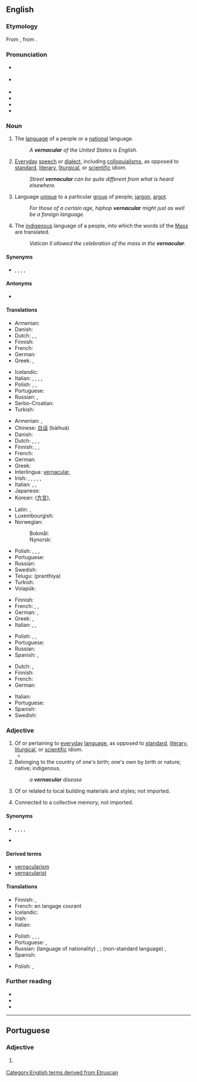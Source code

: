 ==English==
{{was wotd|2010|March|1}}
{{wikipedia}}

===Etymology===
From {{etyl|la|en}} {{m|la|vernāculus||domestic, indigenous, of or pertaining to home-born slaves}}, from {{m|la|verna||a native, a home-born slave (one born in his master's house)}}.

===Pronunciation===
* {{a|UK}} {{IPA|/vəˈnækjələ/|/vəˈnækjʊlə/|lang=en}}
* {{a|US}} {{IPA|/vɚˈnækjəlɚ/|lang=en}}
* {{audio|en-us-vernacular.ogg|Audio (US)|lang=en}}
* {{audio|en-au-vernacular.ogg|Audio (AU)|lang=en}}
* {{rhymes|ækjələ(ɹ)|lang=en}}
* {{hyphenation|ver|nac|u|lar|lang=en}}

===Noun===
{{en-noun}}

# The [[language]] of a people or a [[national]] language.
#: ''A '''vernacular''' of the United States is English.''
# [[everyday|Everyday]] [[speech]] or [[dialect]], including [[colloquialism]]s, as opposed to [[standard]], [[literary]], [[liturgical]], or [[scientific]] idiom.
#: ''Street '''vernacular''' can be quite different from what is heard elsewhere.''
# Language [[unique]] to a particular [[group]] of people; [[jargon]], [[argot]].
#: ''For those of a certain age, hiphop '''vernacular''' might just as well be a foreign language.''
# {{lb|en|Roman Catholicism}} The [[indigenous]] language of a people, into which the words of the [[Mass]] are translated.
#: ''Vatican II allowed the celebration of the mass in the '''vernacular'''.''

====Synonyms====
* {{sense|language unique to a group}} {{l|en|dialect}}, {{l|en|idiom}}, {{l|en|argot}}, {{l|en|jargon}}, {{l|en|slang}}

====Antonyms====
* {{sense|national language}} {{l|en|lingua franca}}

====Translations====
{{trans-top|national language}}
* Armenian: {{t|hy|[[մայրենի]] [[լեզու]]}}
* Danish: {{t|da|national sprog|n}}
* Dutch: {{t+|nl|landstaal|f}}, {{t+|nl|volkstaal|f}}, {{t|nl|ambtstaal|f}}
* Finnish: {{t|fi|kansalliskieli}}
* French: {{t+|fr|langue nationale}}
* German: {{t+|de|Amtssprache|f}}
* Greek: {{t+|el|δημώδης|f}}, {{qualifier|colloquial}} {{t+|el|ντοπιολαλιά|f}}
{{trans-mid}}
* Icelandic: {{t|is|þjóðtunga|f}}
* Italian: {{t+|it|vernacolo|m}}, {{t+|it|idioma|m}}, {{t+|it|parlata|f}}, {{t|it|lingua nazionale}}, {{t+|it|dialetto|m}}
* Polish: {{t|pl|język wernakularny|m}}, {{t|pl|język rodzimy|m}}, {{t|pl|język narodowy|m}}
* Portuguese: {{t+|pt|vernáculo|m}}
* Russian: {{t|ru|наро́дный язы́к|m}}, {{t|ru|ме́стный диале́кт|m}}
* Serbo-Croatian: {{t|sh|narodni jezik}}
* Turkish: {{t|tr|ulusal dil}}
{{trans-bottom}}

{{trans-top|everyday speech}}
* Armenian: {{t|hy|[[ժողովրդական]] [[լեզու]]}}, {{t|hy|[[խոսակցական]] [[լեզու]]}}
* Chinese: [[白话]] (báihuà)
* Danish: {{t|da|daglig tale|c}}
* Dutch: {{t+|nl|volkstaal|f}}, {{t+|nl|omgangstaal|f}}, {{t+|nl|volksmond|m}}, {{t+|nl|spreektaal|f}}
* Finnish: {{t+|fi|arkikieli}}, {{t+|fi|kansankieli}}, {{t+|fi|puhekieli}}
* French: {{t+|fr|vernaculaire|m}}
* German: {{t+|de|Umgangssprache|f}}
* Greek: {{t+|el|δημώδης|f}}
* Interlingua: [[#Interlingua|vernacular]], {{t|ia|lingua vulgar}}
* Irish: {{t|ga|teanga na coitiantachta|f}}, {{t|ga|teanga na háite|f}}, {{t|ga|teanga logánta|f}}, {{t|ga|teanga an phobail|f}}, {{t|ga|teanga choiteann|f}}, {{t|ga|teanga dhúchais|f}}
* Italian: {{t+|it|vernacolare|m}}, {{t+|it|parlata|f}}, {{t+|it|linguaggio|m}}
* Japanese: {{t+|ja|方言|tr=hōgen}}
* Korean: {{t+|ko|방언}}([[方言]]), {{t+|ko|사투리}}
{{trans-mid}}
* Latin: {{t-check|la|vernaculus}}, {{t-check|la|vernacularis}}
* Luxembourgish: {{t|lb|Ëmgangssprooch|f}}
* Norwegian:
*: Bokmål: {{t+|nb|dagligtale|m}}
*: Nynorsk: {{t|nn|daglegtale|m}}
* Polish: {{t|pl|język wernakularny|m}}, {{t|pl|język nieliteracki|m}}, {{t|pl|język potoczny|m}}, {{t|pl|mowa ludowa|f}}
* Portuguese: {{t+|pt|vernáculo|m}}
* Russian: {{t+|ru|просторе́чие|n}}
* Swedish: {{t+|sv|vardagsspråk}}
* Telugu: (pranthiya)
* Turkish: {{t+|tr|konuşma dili}}
* Volapük: {{t|vo|komunapük}}
{{trans-bottom}}

{{trans-top|language unique to a particular group of people}}
* Finnish: {{t+|fi|slangi}}
* French: {{t+|fr|dialecte|m}}, {{t+|fr|idiome|m}}, {{t+|fr|patois|m}}
* German: {{t+|de|Dialekt|m}}, {{t+|de|Idiom|n}}
* Greek: {{t+|el|διάλεκτος|f}}, {{t+|el|ιδίωμα|n}}
* Italian: {{t+|it|dialetto|m}}, {{t+|it|idioma}}, {{t+|it|parlata|f}}
{{trans-mid}}
* Polish: {{t+|pl|dialekt|m}}, {{t+|pl|narzecze|n}}, {{t+|pl|gwara|f}}
* Portuguese: {{t+|pt|fala|f}}
* Russian: {{t|ru|профессиона́льный жарго́н|n}}
* Spanish: {{t+|es|idioma|m}}, {{t+|es|dialecto|m}}
{{trans-bottom}}

{{trans-top|(Christianity) indigenous language of a people}}
* Dutch: {{t+|nl|volkstaal|f}}, {{t+|nl|stamtaal|f}}
* Finnish: {{t+|fi|kansankieli}}
* French: {{t+|fr|langue vulgaire|f}}
* German: {{t+|de|Volkssprache|f}}
{{trans-mid}}
* Italian: {{t+|it|vernacolo|m}}
* Portuguese: {{t+|pt|vernáculo|m}}
* Spanish: {{t|es|lengua vernácula}}
* Swedish: {{t|sv|folkspråk|n}}
{{trans-bottom}}

===Adjective===
{{en-adj}}

# Of or pertaining to [[everyday]] [[language]], as opposed to [[standard]], [[literary]], [[liturgical]], or [[scientific]] idiom.
#* {{quote-book|title=The Book of Sharks|author={{w|Richard Ellis (biologist)|Richard Ellis}}|year=1983|publisher=Knopf|ISBN=0679722106|passage=There are blacktips, silvertips, bronze whalers, black whalers, spinner sharks, and bignose sharks. These of course are '''vernacular''' names, but this is one case where the scientific nomenclature does not clarify the species, since it is now being revised.|page=111}}
# Belonging to the country of one's birth; one's own by birth or nature; native; indigenous.
#: ''a '''vernacular''' disease''
# {{lb|en|architecture}} Of or related to local building materials and styles; not imported.
# {{lb|en|art}} Connected to a collective memory; not imported.

====Synonyms====
* {{sense|of everyday language}} {{l|en|common}}, {{l|en|everyday}}, {{l|en|indigenous}}, {{l|en|ordinary}}, {{l|en|vulgar}}
* {{sense|architecture}} {{l|en|folk}}

====Derived terms====
* [[vernacularism]]
* [[vernacularist]]

====Translations====
{{trans-top|pertaining to everyday language}}
* Finnish: {{t+|fi|arkikielinen}}, {{t|fi|kansankielinen}}
* French: en langage courant
* Icelandic: {{t|is|þjóðtungu-}}
* Irish: {{t|ga|dúchasach}}
* Italian: {{t+|it|vernacolare}}
{{trans-mid}}
* Polish: {{t+|pl|wernakularny}}, {{t|pl|ludowy}}, {{t|pl|nieliteracki}}, {{t+|pl|potoczny}}
* Portuguese: {{t+|pt|vernáculo}}, {{t|pt|vernacular}}
* Russian: (language of nationality) {{t+|ru|наро́дный}}, {{t+|ru|ме́стный}}; (non-standard language) {{t+|ru|просторе́чный|n}}, {{t+|ru|разгово́рный|n}}
* Spanish: {{t+|es|vernáculo}}
{{trans-bottom}}

{{trans-top-also|of or related to local building materials and styles; not imported|folk}}
* Polish: {{t+|pl|wernakularny}}, {{t+|pl|ludowy}}
{{trans-mid}}
{{trans-bottom}}

===Further reading===
* {{R:Webster 1913}}
* {{R:Century 1911}}
* {{R:OneLook}}

[[Category:English terms derived from Etruscan]]

----

==Portuguese==

===Adjective===
{{pt-adj|vernacula|r}}

# {{l|en|vernacular}} {{gloss|pertaining to everyday language}}
#: {{syn|pt|[[vernáculo]]}}